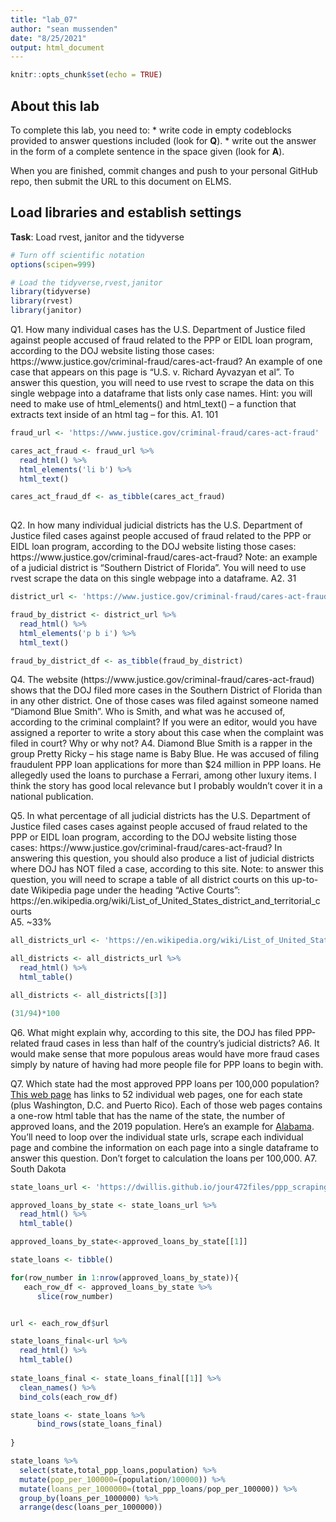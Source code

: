 ```yaml
---
title: "lab_07"
author: "sean mussenden"
date: "8/25/2021"
output: html_document
---
```


```r
knitr::opts_chunk$set(echo = TRUE)
```

## About this lab

To complete this lab, you need to:
* write code in empty codeblocks provided to answer questions included (look for **Q**).
* write out the answer in the form of a complete sentence in the space given (look for **A**).

When you are finished, commit changes and push to your personal GitHub repo, then submit the URL to this document on ELMS.

## Load libraries and establish settings
**Task**: Load rvest, janitor and the tidyverse
```r
# Turn off scientific notation
options(scipen=999)

# Load the tidyverse,rvest,janitor
library(tidyverse)
library(rvest)
library(janitor)

```


Q1. How many individual cases has the U.S. Department of Justice filed against people accused of fraud related to the PPP or EIDL loan program, according to the DOJ website listing those cases: https://www.justice.gov/criminal-fraud/cares-act-fraud?  An example of one case that appears on this page is "U.S. v. Richard Ayvazyan et al". To answer this question, you will need to use rvest to scrape the data on this single webpage into a dataframe that lists only case names. Hint: you will need to make use of html_elements() and html_text() -- a function that extracts text inside of an html tag -- for this.
A1.
101
```r
fraud_url <- 'https://www.justice.gov/criminal-fraud/cares-act-fraud'

cares_act_fraud <- fraud_url %>% 
  read_html() %>% 
  html_elements('li b') %>% 
  html_text()

cares_act_fraud_df <- as_tibble(cares_act_fraud)
 
```

Q2. In how many individual judicial districts has the U.S. Department of Justice filed cases against people accused of fraud related to the PPP or EIDL loan program, according to the DOJ website listing those cases: https://www.justice.gov/criminal-fraud/cares-act-fraud?  Note: an example of a judicial district is "Southern District of Florida". You will need to use rvest scrape the data on this single webpage into a dataframe.
A2.
31
```r
district_url <- 'https://www.justice.gov/criminal-fraud/cares-act-fraud'

fraud_by_district <- district_url %>% 
  read_html() %>% 
  html_elements('p b i') %>% 
  html_text()

fraud_by_district_df <- as_tibble(fraud_by_district)
```

Q4. The website (https://www.justice.gov/criminal-fraud/cares-act-fraud) shows that the DOJ filed more cases in the Southern District of Florida than in any other district. One of those cases was filed against someone named "Diamond Blue Smith". Who is Smith, and what was he accused of, according to the criminal complaint? If you were an editor, would you have assigned a reporter to write a story about this case when the complaint was filed in court? Why or why not?
A4.
Diamond Blue Smith is a rapper in the group Pretty Ricky -- his stage name is Baby Blue. He was accused of filing fraudulent PPP loan applications for more than $24 million in PPP loans. He allegedly used the loans to purchase a Ferrari, among other luxury items. I think the story has good local relevance but I probably wouldn't cover it in a national publication.

Q5. In what percentage of all judicial districts has the U.S. Department of Justice filed cases cases against people accused of fraud related to the PPP or EIDL loan program, according to the DOJ website listing those cases: https://www.justice.gov/criminal-fraud/cares-act-fraud? In answering this question, you should also produce a list of judicial districts where DOJ has NOT filed a case, according to this site.  Note: to answer this question, you will need to scrape a table of all district courts on this up-to-date Wikipedia page under the heading "Active Courts": https://en.wikipedia.org/wiki/List_of_United_States_district_and_territorial_courts  
A5.
~33%

```r
all_districts_url <- 'https://en.wikipedia.org/wiki/List_of_United_States_district_and_territorial_courts'

all_districts <- all_districts_url %>% 
  read_html() %>% 
  html_table()

all_districts <- all_districts[[3]]

(31/94)*100
```
Q6. What might explain why, according to this site, the DOJ has filed PPP-related fraud cases in less than half of the country's judicial districts?
A6. It would make sense that more populous areas would have more fraud cases simply by nature of having had more people file for PPP loans to begin with.

Q7. Which state had the most approved PPP loans per 100,000 population? [This web page](https://dwillis.github.io/jour472files/ppp_scraping_example/index.html) has links to 52 individual web pages, one for each state (plus Washington, D.C. and Puerto Rico). Each of those web pages contains a one-row html table that has the name of the state, the number of approved loans, and the 2019 population. Here's an example for [Alabama](https://dwillis.github.io/jour472files/ppp_scraping_example/states/alabama.html). You'll need to loop over the individual state urls, scrape each individual page and combine the information on each page into a single dataframe to answer this question. Don't forget to calculation the loans per 100,000.
A7. South Dakota
```r
state_loans_url <- 'https://dwillis.github.io/jour472files/ppp_scraping_example/index.html'

approved_loans_by_state <- state_loans_url %>% 
  read_html() %>% 
  html_table()

approved_loans_by_state<-approved_loans_by_state[[1]]

state_loans <- tibble()

for(row_number in 1:nrow(approved_loans_by_state)){
   each_row_df <- approved_loans_by_state %>%
      slice(row_number)


url <- each_row_df$url

state_loans_final<-url %>% 
  read_html() %>% 
  html_table()
  
state_loans_final <- state_loans_final[[1]] %>% 
  clean_names() %>% 
  bind_cols(each_row_df)

state_loans <- state_loans %>%
      bind_rows(state_loans_final)
 
}

state_loans %>% 
  select(state,total_ppp_loans,population) %>% 
  mutate(pop_per_100000=(population/100000)) %>% 
  mutate(loans_per_1000000=(total_ppp_loans/pop_per_100000)) %>% 
  group_by(loans_per_1000000) %>% 
  arrange(desc(loans_per_1000000))
  

```
